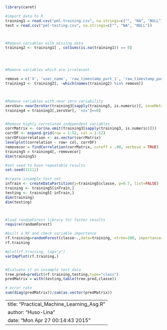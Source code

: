 
```r
library(caret)

#import data to R
training1 = read.csv("pml-training.csv", na.strings=c("", "NA", "NULL"))
test = read.csv("pml-testing.csv", na.strings=c("", "NA", "NULL"))



#Remove variables with missing data
training2 <- training1[ , colSums(is.na(training1)) == 0]




#Remove variables which are irrelevant. 

remove = c('X', 'user_name', 'raw_timestamp_part_1', 'raw_timestamp_part_2', 'cvtd_timestamp', 'new_window', 'num_window')
training3 <- training2[, -which(names(training2) %in% remove)]



#Remove variables with near zero variability
zeroVar= nearZeroVar(training3[sapply(training3, is.numeric)], saveMetrics = TRUE)
training4 = training3[,zeroVar[, 'nzv']==0]


#Remove highly correlated independent variables
corrMatrix <- cor(na.omit(training3[sapply(training3, is.numeric)]))
corrDF <- expand.grid(row = 1:52, col = 1:52)
corrDF$correlation <- as.vector(corrMatrix)
levelplot(correlation ~ row+ col, corrDF)
removecor = findCorrelation(corrMatrix, cutoff = .90, verbose = TRUE)
training5 = training4[,-removecor]
dim(training5)

#set seed to have repeatable results
set.seed(11111)

#create insample test set
inTrain <- createDataPartition(y=training5$classe, p=0.7, list=FALSE)
training <- training5[inTrain,]
testing <- training5[-inTrain,]
dim(training)
dim(testing)



#load randomForest library for faster results
require(randomForest)

#built a RF and check variable importance
rf.training=randomForest(classe~.,data=training, ntree=100, importance=TRUE)
rf.training

#plot(rf.training, log="y")
varImpPlot(rf.training,)


#Evaluate it on insample test data
tree.pred=predict(rf.training,testing,type="class")
predMatrix = with(testing,table(tree.pred,classe))

# error rate
sum(diag(predMatrix))/sum(as.vector(predMatrix))
```


---
title: "Practical_Machine_Learning_Asg.R"
author: "Huso-Lina"
date: "Mon Apr 27 00:14:43 2015"
---
